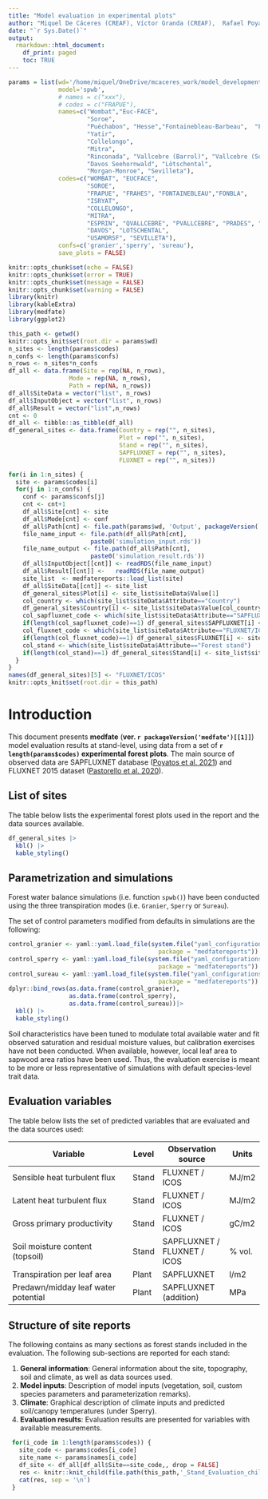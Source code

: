 ```yaml
---
title: "Model evaluation in experimental plots"
author: "Miquel De Cáceres (CREAF), Víctor Granda (CREAF),  Rafael Poyatos (CREAF), Teresa Gimeno (CREAF), Nicolas Martin-StPaul (INRAE), Antoine Cabon (WSL), Vincenzo Saponaro (U. Tuscia)"
date: "`r Sys.Date()`"
output: 
  rmarkdown::html_document:
    df_print: paged
    toc: TRUE
---
```




```r
params = list(wd='/home/miquel/OneDrive/mcaceres_work/model_development/medfate_development/StandLevelEvaluation/',
              model='spwb',
              # names = c("xxx"),
              # codes = c("FRAPUE"),
              names=c("Wombat","Euc-FACE",
                      "Soroe",
                      "Puéchabon", "Hesse","Fontainebleau-Barbeau",  "Font-Blanche",
                      "Yatir",
                      "Collelongo",
                      "Mitra",
                      "Rinconada", "Vallcebre (Barrol)", "Vallcebre (Sort)", "Prades", "Can Balasc", "Alto-Tajo Armallones", "Ronda",
                      "Davos Seehornwald", "Lötschental",
                      "Morgan-Monroe", "Sevilleta"),
              codes=c("WOMBAT", "EUCFACE",
                      "SOROE",
                      "FRAPUE", "FRAHES", "FONTAINEBLEAU","FONBLA",
                      "ISRYAT",
                      "COLLELONGO",
                      "MITRA",
                      "ESPRIN", "QVALLCEBRE", "PVALLCEBRE", "PRADES", "CANBALASC", "ESPALTARM", "RONDA",
                      "DAVOS", "LOTSCHENTAL",
                      "USAMORSF", "SEVILLETA"),
              confs=c('granier','sperry', 'sureau'),
              save_plots = FALSE)

knitr::opts_chunk$set(echo = FALSE)
knitr::opts_chunk$set(error = TRUE)
knitr::opts_chunk$set(message = FALSE)
knitr::opts_chunk$set(warning = FALSE)
library(knitr)
library(kableExtra)
library(medfate)
library(ggplot2)

```

```r
this_path <- getwd()
knitr::opts_knit$set(root.dir = params$wd)
n_sites <- length(params$codes)
n_confs <- length(params$confs)
n_rows <- n_sites*n_confs
df_all <- data.frame(Site = rep(NA, n_rows), 
                 Mode = rep(NA, n_rows),
                 Path = rep(NA, n_rows))
df_all$SiteData = vector("list", n_rows)
df_all$InputObject = vector("list", n_rows)
df_all$Result = vector("list",n_rows)
cnt <- 0
df_all <- tibble::as_tibble(df_all)
df_general_sites <- data.frame(Country = rep("", n_sites),
                               Plot = rep("", n_sites),
                               Stand = rep("", n_sites),
                               SAPFLUXNET = rep("", n_sites),
                               FLUXNET = rep("", n_sites))

for(i in 1:n_sites) {
  site <- params$codes[i]
  for(j in 1:n_confs) {
    conf <- params$confs[j]
    cnt <- cnt+1
    df_all$Site[cnt] <- site
    df_all$Mode[cnt] <- conf
    df_all$Path[cnt] <- file.path(params$wd, 'Output', packageVersion('medfate')[[1]], params$model, conf, site)
    file_name_input <- file.path(df_all$Path[cnt],
                       paste0('simulation_input.rds'))
    file_name_output <- file.path(df_all$Path[cnt],
                       paste0('simulation_result.rds'))
    df_all$InputObject[[cnt]] <- readRDS(file_name_input)
    df_all$Result[[cnt]] <-   readRDS(file_name_output)
    site_list  <- medfatereports::load_list(site)
    df_all$SiteData[[cnt]] <- site_list
    df_general_sites$Plot[i] <- site_list$siteData$Value[1]
    col_country <- which(site_list$siteData$Attribute=="Country")
    df_general_sites$Country[i] <- site_list$siteData$Value[col_country]
    col_sapfluxnet_code <- which(site_list$siteData$Attribute=="SAPFLUXNET code")
    if(length(col_sapfluxnet_code)==1) df_general_sites$SAPFLUXNET[i] <- site_list$siteData$Value[col_sapfluxnet_code]
    col_fluxnet_code <- which(site_list$siteData$Attribute=="FLUXNET/ICOS code")
    if(length(col_fluxnet_code)==1) df_general_sites$FLUXNET[i] <- site_list$siteData$Value[col_fluxnet_code]
    col_stand <- which(site_list$siteData$Attribute=="Forest stand")
    if(length(col_stand)==1) df_general_sites$Stand[i] <- site_list$siteData$Value[col_stand]
  }
}
names(df_general_sites)[5] <- "FLUXNET/ICOS"
knitr::opts_knit$set(root.dir = this_path)
```

# Introduction

This document presents **medfate** (**ver. `r packageVersion('medfate')[[1]]`**) model evaluation results at stand-level, using data from a set of **`r length(params$codes)` experimental forest plots**. The main source of observed data are SAPFLUXNET database ([Poyatos et al. 2021](https://essd.copernicus.org/articles/13/2607/2021/)) and FLUXNET 2015 dataset ([Pastorello et al. 2020](https://doi.org/10.1038/s41597-020-0534-3)).

## List of sites

The table below lists the experimental forest plots used in the report and the data sources available.

```r
df_general_sites |> 
  kbl() |>
  kable_styling()
```

## Parametrization and simulations

Forest water balance simulations (i.e. function `spwb()`) have been conducted using the three transpiration modes (i.e. `Granier`, `Sperry` or `Sureau`). 

The set of control parameters modified from defaults in simulations are the following:

```r
control_granier <- yaml::yaml.load_file(system.file("yaml_configurations", "granier.yaml",
                                          package = "medfatereports"))
control_sperry <- yaml::yaml.load_file(system.file("yaml_configurations", "sperry.yaml",
                                          package = "medfatereports"))
control_sureau <- yaml::yaml.load_file(system.file("yaml_configurations", "sureau.yaml",
                                          package = "medfatereports"))
dplyr::bind_rows(as.data.frame(control_granier),
                 as.data.frame(control_sperry),
                 as.data.frame(control_sureau))|> 
  kbl() |>
  kable_styling()
```

Soil characteristics have been tuned to modulate total available water and fit observed saturation and residual moisture values, but calibration exercises have not been conducted. When available, however, local leaf area to sapwood area ratios have been used. Thus, the evaluation exercise is meant to be more or less representative of simulations with default species-level trait data.


## Evaluation variables

The table below lists the set of predicted variables that are evaluated and the data sources used:

| Variable                            | Level  | Observation source | Units |
|-------------------------------------|--------|--------------------|-------|
| Sensible heat turbulent flux        | Stand  | FLUXNET / ICOS    | MJ/m2 |
| Latent heat turbulent flux          | Stand  | FLUXNET / ICOS    | MJ/m2 |
| Gross primary productivity          | Stand  | FLUXNET / ICOS    | gC/m2 |
| Soil moisture content (topsoil)     | Stand  | SAPFLUXNET / FLUXNET / ICOS         | % vol.|
| Transpiration per leaf area         | Plant  | SAPFLUXNET         | l/m2  |
| Predawn/midday leaf water potential | Plant  | SAPFLUXNET (addition)    | MPa   |


## Structure of site reports

The following contains as many sections as forest stands included in the evaluation. The following sub-sections are reported for each stand:

 1. **General information**: General information about the site, topography, soil and climate, as well as data sources used.
 2. **Model inputs**: Description of model inputs (vegetation, soil, custom species parameters and parameterization remarks). 
 3. **Climate**: Graphical description of climate inputs and predicted soil/canopy temperatures (under Sperry).
 4. **Evaluation results**: Evaluation results are presented for variables with available measurements.

```r
 for(i_code in 1:length(params$codes)) {
   site_code <- params$codes[i_code]
   site_name <- params$names[i_code]
   df_site <- df_all[df_all$Site==site_code,, drop = FALSE]
   res <- knitr::knit_child(file.path(this_path,'_Stand_Evaluation_child.Rmd'), quiet = TRUE)
   cat(res, sep = '\n')
 }
```


